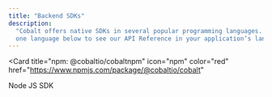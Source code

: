 ```yaml
---
title: "Backend SDKs"
description:
  "Cobalt offers native SDKs in several popular programming languages. Choose
  one language below to see our API Reference in your application’s language."
---
```


<Card
  title="npm: @cobaltio/cobaltnpm"
  icon="npm"
  color="red"
  href="https://www.npmjs.com/package/@cobaltio/cobalt"
>
  Node JS SDK
</Card>
